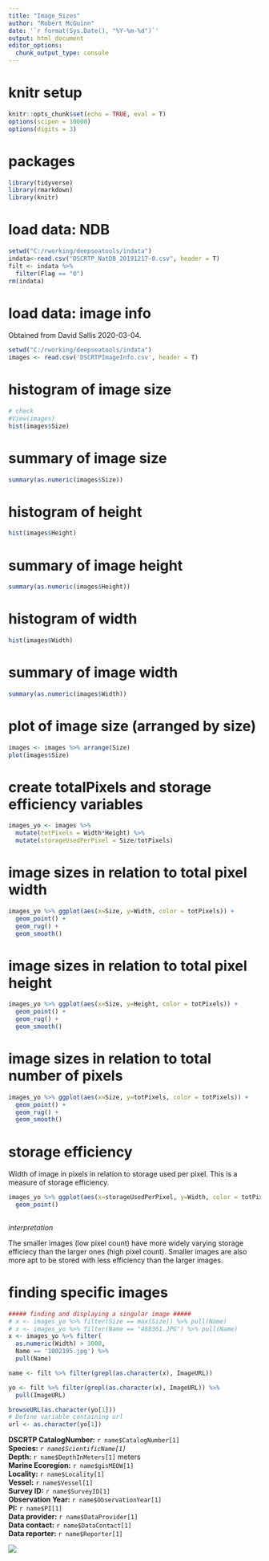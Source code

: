 ```yaml
---
title: "Image_Sizes"
author: "Robert McGuinn"
date: '`r format(Sys.Date(), "%Y-%m-%d")`'
output: html_document
editor_options: 
  chunk_output_type: console
---
```


# knitr setup

```r

knitr::opts_chunk$set(echo = TRUE, eval = T)
options(scipen = 10000)
options(digits = 3)

```

# packages

``` r

library(tidyverse)
library(rmarkdown)
library(knitr)

```

# load data: NDB

```r

setwd("C:/rworking/deepseatools/indata")
indata<-read.csv("DSCRTP_NatDB_20191217-0.csv", header = T)
filt <- indata %>%
  filter(Flag == "0")
rm(indata)

```

# load data: image info
Obtained from David Sallis 2020-03-04.

``` r

setwd("C:/rworking/deepseatools/indata")
images <- read.csv('DSCRTPImageInfo.csv', header = T)

```

# histogram of image size

``` r
# check 
#View(images)
hist(images$Size)

```

# summary of image size

```r

summary(as.numeric(images$Size))

```

# histogram of height

```r

hist(images$Height)

```

# summary of image height

```r

summary(as.numeric(images$Height))

```

# histogram of width

```r

hist(images$Width)

```

# summary of image width

```r

summary(as.numeric(images$Width))

```

# plot of image size (arranged by size) 

```r

images <- images %>% arrange(Size)
plot(images$Size)

```

# create totalPixels and storage efficiency variables

```r

images_yo <- images %>% 
  mutate(totPixels = Width*Height) %>% 
  mutate(storageUsedPerPixel = Size/totPixels)

```

# image sizes in relation to total pixel width

```r

images_yo %>% ggplot(aes(x=Size, y=Width, color = totPixels)) +
  geom_point() +
  geom_rug() + 
  geom_smooth()

```

# image sizes in relation to total pixel height

```r

images_yo %>% ggplot(aes(x=Size, y=Height, color = totPixels)) +
  geom_point() +
  geom_rug() + 
  geom_smooth()

```

# image sizes in relation to total number of pixels 

```r

images_yo %>% ggplot(aes(x=Size, y=totPixels, color = totPixels)) +
  geom_point() + 
  geom_rug() + 
  geom_smooth()

```

# storage efficiency 

Width of image in pixels in relation to storage used per pixel. This is a measure of storage efficiency. 

```r

images_yo %>% ggplot(aes(x=storageUsedPerPixel, y=Width, color = totPixels)) +
  geom_point()
  
```

*interpretation*

The smaller images (low pixel count) have more widely varying storage efficiecy than the larger ones (high pixel count). Smaller images are also more apt to be stored with less efficiency than the larger images.

# finding specific images

```r
##### finding and displaying a singular image #####
# x <- images_yo %>% filter(Size == max(Size)) %>% pull(Name)
# x <- images_yo %>% filter(Name == "488361.JPG") %>% pull(Name)
x <- images_yo %>% filter(
  as.numeric(Width) > 3000, 
  Name == '1002195.jpg') %>% 
  pull(Name)

name <- filt %>% filter(grepl(as.character(x), ImageURL))

yo <- filt %>% filter(grepl(as.character(x), ImageURL)) %>% 
  pull(ImageURL)

browseURL(as.character(yo[1]))
# Define variable containing url
url <- as.character(yo[1])
```

**DSCRTP CatalogNumber:** `r name$CatalogNumber[1]`  
**Species:** _`r name$ScientificName[1]`_  
**Depth:** `r name$DepthInMeters[1]` meters    
**Marine Ecoregion:** `r name$gisMEOW[1]`     
**Locality:** `r name$Locality[1]`     
**Vessel:** `r name$Vessel[1]`  
**Survey ID:** `r name$SurveyID[1]`   
**Observation Year:** `r name$ObservationYear[1]`       
**PI:** `r name$PI[1]`     
**Data provider:** `r name$DataProvider[1]`  
**Data contact:** `r name$DataContact[1]`  
**Data reporter:** `r name$Reporter[1]`  

![](`r url`)
